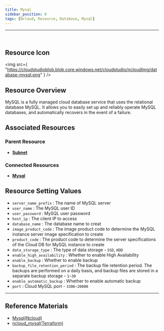 ```yaml
---
title: Mysql
sidebar_position: 0
tags: [Ncloud, Resource, Database, Mysql]
---
```


<hr />
<br />

## Resource Icon

<img
    src={
        "https://cloudstudioblob.blob.core.windows.net/cloudstudio/ncloudImg/database-mysql.png"
    }
/>

## Resource Overview

MySQL is a fully managed cloud database service that uses the relational database MySQL. It allows you to easily set up and reliably operate MySQL databases, and automatically recovers in the event of a failure.

## Associated Resources

### Parent Resource

-   [**Subnet**](https://docs.cstudio.app/en/docs/resource/ncloud/Networking/Subnet)

### Connected Resources

-   [**Mysql**](https://docs.cstudio.app/en/docs/resource/ncloud/Database/Mysql)


## Resource Setting Values

-   `server_name_prefix` : The name of MySQL server
-   `user_name` : The MySQL user ID
-   `user_password` : MySQL user password
-   `host_ip` : The client IP to access
-   `database_name` : The database name to creat
-   `image_product_code` : The image product code to determine the MySQL instance server image specification to create
-   `product_code` : The product code to determine the server specifications of the Cloud DB for MySQL instance to create
-   `data_storage_type` : The type of data storage - `SSD`, `HDD`
-   `enable_high_availability` : Whether to enable High Availability
-   `enable_backup` : Whether to enable backup
-   `backup_file_retention_period` : The backup file retention period. The backups are performed on a daily basis, and backup files are stored in a separate backup storage - `1~30`
-   `enable_automatic_backup` : Whether to enable automatic backup
-   `port` : Cloud MySQL port - `3306~20000`
    

---

## Reference Materials

-   [Mysql(Ncloud)](https://www.ncloud.com/product/database/cloudDbMysql)
-   [ncloud_mysql(Terraform)](https://registry.terraform.io/providers/NaverCloudPlatform/ncloud/latest/en/docs/resources/mysql)
